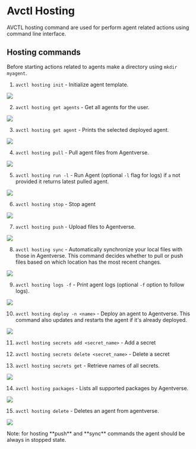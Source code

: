 
# Avctl Hosting

AVCTL hosting command are used for perform agent related actions using command line interface.

## Hosting commands

Before starting actions related to agents make a directory using `mkdir myagent`.

1. `avctl hosting init` - Initialize agent template.

![](../../../src/images/guides/avctl/avctl-hosting-1.png)

2. `avctl hosting get agents` - Get all agents for the user.

![](../../../src/images/guides/avctl/avctl-hosting-2.png)

3. `avctl hosting get agent` - Prints the selected deployed agent.

![](../../../src/images/guides/avctl/avctl-hosting-3.png)

4. `avctl hosting pull` - Pull agent files from Agentverse.

![](../../../src/images/guides/avctl/avctl-hosting-4.png)

5. `avctl hosting run -l` - Run Agent (optional `-l` flag for logs) if `a` not provided it returns latest pulled agent.

![](../../../src/images/guides/avctl/avctl-hosting-5.png)

6. `avctl hosting stop` - Stop agent

![](../../../src/images/guides/avctl/avctl-hosting-6.png)

7. `avctl hosting push` - Upload files to Agentverse.

![](../../../src/images/guides/avctl/avctl-hosting-7.png)

8. `avctl hosting sync` - Automatically synchronize your local files with those in Agentverse. This command decides whether to pull or push files based on which location has the most recent changes.

![](../../../src/images/guides/avctl/avctl-hosting-8.png)

9. `avctl hosting logs -f` - Print agent logs (optional `-f` option to follow logs).

![](../../../src/images/guides/avctl/avctl-hosting-9.png)

10. `avctl hosting deploy -n <name>` - Deploy an agent to Agentverse. This command also updates and restarts the agent if it's already deployed.

![](../../../src/images/guides/avctl/avctl-hosting-10.png)

11. `avctl hosting secrets add <secret_name>` - Add a secret

12. `avctl hosting secrets delete <secret_name>` - Delete a secret

13. `avctl hosting secrets get` - Retrieve names of all secrets.

![](../../../src/images/guides/avctl/avctl-hosting-11.png)

14. `avctl hosting packages` - Lists all supported packages by Agentverse.

![](../../../src/images/guides/avctl/avctl-hosting-12.png)

15. `avctl hosting delete` - Deletes an agent from agentverse.

![](../../../src/images/guides/avctl/avctl-hosting-13.png)
 
<Callout type="info" emoji="ℹ️">
    Note: for hosting **push** and **sync** commands the agent should be always in stopped state.
</Callout>
